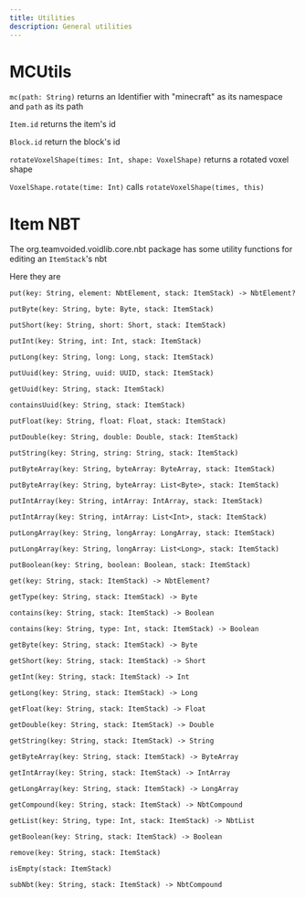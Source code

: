 ```yaml
---
title: Utilities
description: General utilities
---
```


# MCUtils
`mc(path: String)` returns an Identifier with "minecraft" as its namespace and `path` as its path

`Item.id` returns the item's id

`Block.id` return the block's id

`rotateVoxelShape(times: Int, shape: VoxelShape)` returns a rotated voxel shape

`VoxelShape.rotate(time: Int)` calls `rotateVoxelShape(times, this)`

# Item NBT
The org.teamvoided.voidlib.core.nbt package has some utility functions for editing an `ItemStack`'s nbt

Here they are

`put(key: String, element: NbtElement, stack: ItemStack) -> NbtElement?`

`putByte(key: String, byte: Byte, stack: ItemStack)`

`putShort(key: String, short: Short, stack: ItemStack)`

`putInt(key: String, int: Int, stack: ItemStack)`

`putLong(key: String, long: Long, stack: ItemStack)`

`putUuid(key: String, uuid: UUID, stack: ItemStack)`

`getUuid(key: String, stack: ItemStack)`

`containsUuid(key: String, stack: ItemStack)`

`putFloat(key: String, float: Float, stack: ItemStack)`

`putDouble(key: String, double: Double, stack: ItemStack)`

`putString(key: String, string: String, stack: ItemStack)`

`putByteArray(key: String, byteArray: ByteArray, stack: ItemStack)`

`putByteArray(key: String, byteArray: List<Byte>, stack: ItemStack)`

`putIntArray(key: String, intArray: IntArray, stack: ItemStack)`

`putIntArray(key: String, intArray: List<Int>, stack: ItemStack)`

`putLongArray(key: String, longArray: LongArray, stack: ItemStack)`

`putLongArray(key: String, longArray: List<Long>, stack: ItemStack)`

`putBoolean(key: String, boolean: Boolean, stack: ItemStack)`

`get(key: String, stack: ItemStack) -> NbtElement?`

`getType(key: String, stack: ItemStack) -> Byte`

`contains(key: String, stack: ItemStack) -> Boolean`

`contains(key: String, type: Int, stack: ItemStack) -> Boolean`

`getByte(key: String, stack: ItemStack) -> Byte`

`getShort(key: String, stack: ItemStack) -> Short`

`getInt(key: String, stack: ItemStack) -> Int`

`getLong(key: String, stack: ItemStack) -> Long`

`getFloat(key: String, stack: ItemStack) -> Float`

`getDouble(key: String, stack: ItemStack) -> Double`

`getString(key: String, stack: ItemStack) -> String`

`getByteArray(key: String, stack: ItemStack) -> ByteArray`

`getIntArray(key: String, stack: ItemStack) -> IntArray`

`getLongArray(key: String, stack: ItemStack) -> LongArray`

`getCompound(key: String, stack: ItemStack) -> NbtCompound`

`getList(key: String, type: Int, stack: ItemStack) -> NbtList`

`getBoolean(key: String, stack: ItemStack) -> Boolean`

`remove(key: String, stack: ItemStack)`

`isEmpty(stack: ItemStack)`

`subNbt(key: String, stack: ItemStack) -> NbtCompound`
